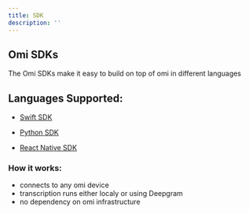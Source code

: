 ```yaml
---
title: SDK
description: ''
---
```



## Omi SDKs

The Omi SDKs make it easy to build on top of omi in different languages

## Languages Supported:

- [Swift SDK](./swift.mdx)

- [Python SDK](./python.mdx)

- [React Native SDK](./ReactNative.mdx)

### How it works: 
- connects to any omi device
- transcription runs either localy or using Deepgram
- no dependency on omi infrastructure
